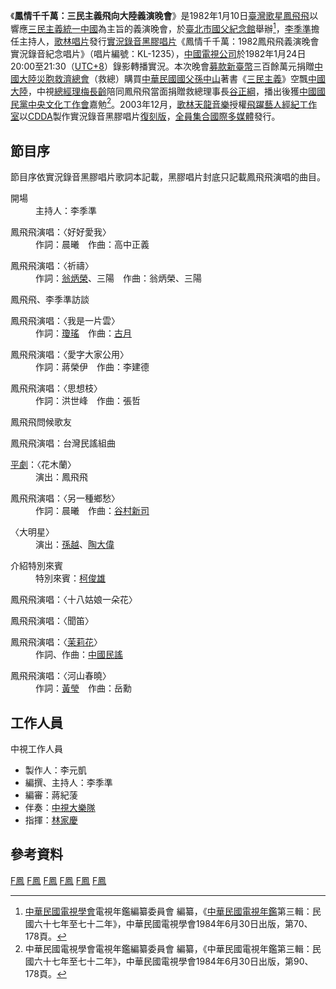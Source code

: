 {{fansite|time=2019-04-08T16:31:55+00:00}}
《'''鳳情千千萬：三民主義飛向大陸義演晚會'''》是1982年1月10日[[臺灣|臺灣]][[歌星|歌星]][[鳳飛飛|鳳飛飛]]以響應[[三民主義統一中國|三民主義統一中國]]為主旨的義演晚會，於[[臺北市|臺北市]][[國父紀念館|國父紀念館]]舉辦<ref>[[中華民國電視學會|中華民國電視學會]]電視年鑑編纂委員會 編纂，《[[中華民國電視年鑑|中華民國電視年鑑]]第三輯：民國六十七年至七十二年》，中華民國電視學會1984年6月30日出版，第70、178頁。</ref>，[[李季準|李季準]]擔任主持人，[[歌林唱片|歌林唱片]]發行[[現場專輯|實況錄音]][[黑膠唱片|黑膠唱片]]《鳳情千千萬：1982鳳飛飛義演晚會實況錄音紀念唱片》（唱片編號：KL-1235），[[中國電視公司|中國電視公司]]於1982年1月24日20:00至21:30（[[UTC+8|UTC+8]]）錄影轉播實況。本次晚會[[募款|募款]][[新臺幣|新臺幣]]三百餘萬元捐贈[[中國大陸災胞救濟總會|中國大陸災胞救濟總會]]（救總）購買[[中華民國|中華民國]][[國父|國父]][[孫中山|孫中山]]著書《[[三民主義|三民主義]]》空飄[[中國大陸|中國大陸]]，中視[[總經理|總經理]][[梅長齡|梅長齡]]陪同鳳飛飛當面捐贈救總理事長[[谷正綱|谷正綱]]，播出後獲[[中國國民黨中央文化工作會|中國國民黨中央文化工作會]]嘉勉<ref>中華民國電視學會電視年鑑編纂委員會 編纂，《中華民國電視年鑑第三輯：民國六十七年至七十二年》，中華民國電視學會1984年6月30日出版，第90、178頁。</ref>。2003年12月，[[歌林天龍音樂|歌林天龍音樂]]授權[[飛躍藝人經紀工作室|飛躍藝人經紀工作室]]以[[CDDA|CDDA]]製作實況錄音黑膠唱片[[復刻版|復刻版]]，[[全員集合國際多媒體|全員集合國際多媒體]]發行。

==節目序==
節目序依實況錄音黑膠唱片歌詞本記載，黑膠唱片封底只記載鳳飛飛演唱的曲目。

;開場
:主持人：李季準

;鳳飛飛演唱：〈好好愛我〉
:作詞：晨曦　作曲：高中正義

;鳳飛飛演唱：〈祈禱〉
:作詞：[[翁炳榮|翁炳榮]]、三陽　作曲：翁炳榮、三陽

;鳳飛飛、李季準訪談

;鳳飛飛演唱：〈我是一片雲〉
:作詞：[[瓊瑤|瓊瑤]]　作曲：[[左宏元|古月]]

;鳳飛飛演唱：〈愛字大家公用〉
:作詞：蔣榮伊　作曲：李建德

;鳳飛飛演唱：〈思想枝〉
:作詞：洪世峰　作曲：張哲

;鳳飛飛問候歌友

;鳳飛飛演唱：台灣民謠組曲

;[[平劇|平劇]]：〈花木蘭〉
:演出：鳳飛飛

;鳳飛飛演唱：〈另一種鄉愁〉
:作詞：晨曦　作曲：[[谷村新司|谷村新司]]

;〈大明星〉
:演出：[[孫越_(演員)|孫越]]、[[陶大偉|陶大偉]]

;介紹特別來賓
:特別來賓：[[柯俊雄|柯俊雄]]

;鳳飛飛演唱：〈十八姑娘一朵花〉

;鳳飛飛演唱：〈聞笛〉

;鳳飛飛演唱：〈[[茉莉花_(民歌)|茉莉花]]〉
:作詞、作曲：[[中國民歌|中國民謠]]

;鳳飛飛演唱：〈河山春曉〉
:作詞：[[黃瑩|黃瑩]]　作曲：岳勳

==工作人員==
;中視工作人員
*製作人：李元凱
*編撰、主持人：李季準
*編審：蔣紀蔆
*伴奏：[[中視大樂隊|中視大樂隊]]
*指揮：[[林家慶_(音樂人)|林家慶]]

==參考資料==
{{reflist}}

[[Category:1982年1月|F鳳]]
[[Category:1982年台灣|F鳳]]
[[Category:中視電視節目|F鳳]]
[[Category:1982年音樂專輯|F鳳]]
[[Category:鳳飛飛音樂專輯|F鳳]]
[[Category:三民主義|F鳳]]